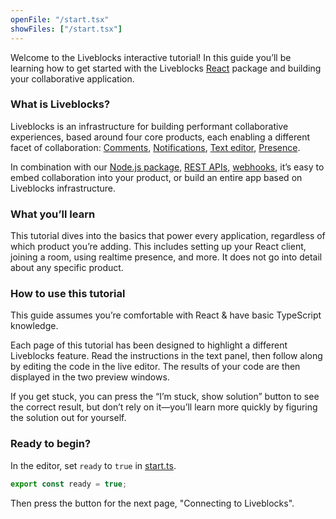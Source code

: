 ```yaml
---
openFile: "/start.tsx"
showFiles: ["/start.tsx"]
---
```


Welcome to the Liveblocks interactive tutorial! In this guide you’ll be learning
how to get started with the Liveblocks [React](https://react.dev/) package and
building your collaborative application.

### What is Liveblocks?

Liveblocks is an infrastructure for building performant collaborative
experiences, based around four core products, each enabling a different facet of
collaboration: [Comments](/docs/ready-made-features/comments),
[Notifications](/docs/ready-made-features/notifications),
[Text editor](/docs/ready-made-features/text-editor),
[Presence](/docs/ready-made-features/presence).

In combination with our [Node.js package](/docs/api-reference/liveblocks-node),
[REST APIs](/docs/api-reference/rest-api-endpoints),
[webhooks](/docs/platform/webhooks), it’s easy to embed collaboration into your
product, or build an entire app based on Liveblocks infrastructure.

### What you’ll learn

This tutorial dives into the basics that power every application, regardless of
which product you’re adding. This includes setting up your React client, joining
a room, using realtime presence, and more. It does not go into detail about any
specific product.

### How to use this tutorial

<Banner title="Prerequisites">

This guide assumes you’re comfortable with React & have basic TypeScript
knowledge.

</Banner>

Each page of this tutorial has been designed to highlight a different Liveblocks
feature. Read the instructions in the text panel, then follow along by editing
the code in the live editor. The results of your code are then displayed in the
two preview windows.

If you get stuck, you can press the “I’m stuck, show solution” button to see the
correct result, but don’t rely on it—you’ll learn more quickly by figuring the
solution out for yourself.

### Ready to begin?

In the editor, set `ready` to `true` in [start.ts](#/start.ts).

```ts modifyTutorialFile="/start.ts"
export const ready = true;
```

Then press the button for the next page, "Connecting to Liveblocks".
